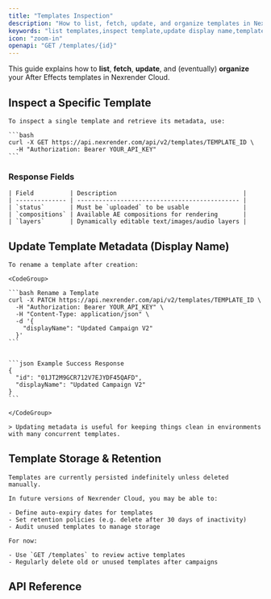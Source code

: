 ```yaml
---
title: "Templates Inspection"
description: "How to list, fetch, update, and organize templates in Nexrender Cloud."
keywords: "list templates,inspect template,update display name,template tags,template retention"
icon: "zoom-in"
openapi: "GET /templates/{id}"
---
```


This guide explains how to **list**, **fetch**, **update**, and (eventually) **organize** your After Effects templates in Nexrender Cloud.

## Inspect a Specific Template
    To inspect a single template and retrieve its metadata, use:

    ```bash
    curl -X GET https://api.nexrender.com/api/v2/templates/TEMPLATE_ID \
      -H "Authorization: Bearer YOUR_API_KEY"
    ```

  ### Response Fields

    | Field          | Description                                   |
    | -------------- | --------------------------------------------- |
    | `status`       | Must be `uploaded` to be usable               |
    | `compositions` | Available AE compositions for rendering       |
    | `layers`       | Dynamically editable text/images/audio layers |

  

  ## Update Template Metadata (Display Name)

    To rename a template after creation:

    <CodeGroup>

    ```bash Rename a Template
    curl -X PATCH https://api.nexrender.com/api/v2/templates/TEMPLATE_ID \
      -H "Authorization: Bearer YOUR_API_KEY" \
      -H "Content-Type: application/json" \
      -d '{
        "displayName": "Updated Campaign V2"
      }'
    ```

    
    ```json Example Success Response
    {
      "id": "01JT2M9GCR712V7EJYDF45QAFD",
      "displayName": "Updated Campaign V2"
    }
    ```

    </CodeGroup>

    > Updating metadata is useful for keeping things clean in environments with many concurrent templates.
  
 
  ## Template Storage & Retention
    Templates are currently persisted indefinitely unless deleted manually.

    In future versions of Nexrender Cloud, you may be able to:

    - Define auto-expiry dates for templates
    - Set retention policies (e.g. delete after 30 days of inactivity)
    - Audit unused templates to manage storage

    For now:

    - Use `GET /templates` to review active templates
    - Regularly delete old or unused templates after campaigns


  ## API Reference